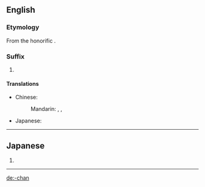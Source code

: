 ==English==

===Etymology===
From the {{etyl|ja|en}} honorific {{term|ちゃん|lang=ja}}.

===Suffix===
{{en-suffix}}

# {{cx|anime and manga fandom|lang=en}} {{non-gloss definition|Appended to a person's name or nickname to indicate familiarity or cuteness.}}

====Translations====
{{trans-top}}
* Chinese:
*: Mandarin: {{t|cmn|小|tr=xiǎo-|sc=Hani}}, {{t|cmn|醬|sc=Hani}}, {{t|cmn|酱|tr=-jiàng|sc=Hani}}
{{trans-mid}}
* Japanese: {{t|ja|ちゃん|tr=-chan}}
{{trans-bottom}}

----

==Japanese==
{{ja-romaji}}

# {{ja-romanization of|ちゃん}}

----

[[de:-chan]]
